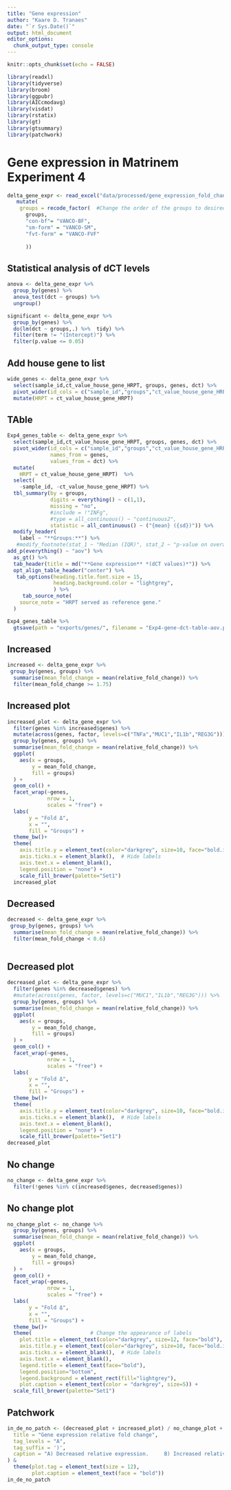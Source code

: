 ```yaml
---
title: "Gene expression"
author: "Kaare D. Tranaes"
date: "`r Sys.Date()`"
output: html_document
editor_options: 
  chunk_output_type: console
---
```


```r
knitr::opts_chunk$set(echo = FALSE)
```


```r
library(readxl)
library(tidyverse)
library(broom)
library(ggpubr)
library(AICcmodavg)
library(visdat)
library(rstatix)
library(gt)
library(gtsummary)
library(patchwork)
```

# Gene expression in Matrinem Experiment 4


```r
delta_gene_expr <- read_excel("data/processed/gene_expression_fold_changes.xlsx") %>%
   mutate(
    groups = recode_factor(  #Change the order of the groups to desired plot order
      groups,
      "con-bf"= "VANCO-BF",
      "sm-form" = "VANCO-SM",
      "fvt-form" = "VANCO-FVF"
      
      ))
```

## Statistical analysis of dCT levels 
```r
anova <- delta_gene_expr %>% 
  group_by(genes) %>% 
  anova_test(dct ~ groups) %>% 
  ungroup()

significant <- delta_gene_expr %>% 
  group_by(genes) %>% 
  do(lm(dct ~ groups,.) %>%  tidy) %>% 
  filter(term != "(Intercept)") %>% 
  filter(p.value <= 0.05)
```

## Add house gene to list
```r
wide_genes <- delta_gene_expr %>% 
  select(sample_id,ct_value_house_gene_HRPT, groups, genes, dct) %>% 
  pivot_wider(id_cols = c("sample_id","groups","ct_value_house_gene_HRPT"), names_from = genes, values_from = dct) %>% 
  mutate(HRPT = ct_value_house_gene_HRPT) 
```


## TAble
```r
Exp4_genes_table <- delta_gene_expr %>% 
  select(sample_id,ct_value_house_gene_HRPT, groups, genes, dct) %>% 
  pivot_wider(id_cols = c("sample_id","groups","ct_value_house_gene_HRPT"), 
              names_from = genes, 
              values_from = dct) %>% 
  mutate(
    HRPT = ct_value_house_gene_HRPT)  %>% 
  select(
    -sample_id, -ct_value_house_gene_HRPT) %>% 
  tbl_summary(by = groups,
              digits = everything() ~ c(1,1),
              missing = "no",
              #include = !"INFg",
              #type = all_continuous() ~ "continuous2",
              statistic = all_continuous() ~ ("{mean} ({sd})")) %>%
  modify_header(
    label ~ "**Groups:**") %>% 
   #modify_footnote(stat_1 ~ "Median (IQR)", stat_2 ~ "p-value on overall group differences,Kruskall-Wallis rank sum test ") %>% 
add_p(everything() ~ "aov") %>% 
  as_gt() %>%
  tab_header(title = md("**Gene expression** *(dCT values)*")) %>%
  opt_align_table_header("center") %>% 
   tab_options(heading.title.font.size = 15,
               heading.background.color = "lightgrey",
               ) %>% 
     tab_source_note(
    source_note = "HRPT served as reference gene."
  )

Exp4_genes_table %>% 
  gtsave(path = "exports/genes/", filename = "Exp4-gene-dct-table-aov.png")
```


## Increased
```r
increased <- delta_gene_expr %>% 
 group_by(genes, groups) %>% 
  summarise(mean_fold_change = mean(relative_fold_change)) %>% 
  filter(mean_fold_change >= 1.75)
```

## Increased plot 
```r
increased_plot <- delta_gene_expr %>% 
  filter(genes %in% increased$genes) %>% 
  mutate(across(genes, factor, levels=c("TNFa","MUC1","IL1b","REG3G"))) %>%
  group_by(genes, groups) %>% 
  summarise(mean_fold_change = mean(relative_fold_change)) %>% 
  ggplot(
    aes(x = groups,
        y = mean_fold_change,
        fill = groups)
  ) + 
  geom_col() +
  facet_wrap(~genes,
             nrow = 1, 
             scales = "free") + 
  labs(
       y = "Fold Δ",
       x = "",
       fill = "Groups") +
  theme_bw()+
  theme(                   
    axis.title.y = element_text(color="darkgrey", size=10, face="bold.italic"),
    axis.ticks.x = element_blank(),  # Hide labels
    axis.text.x = element_blank(),
    legend.position = "none") + 
    scale_fill_brewer(palette="Set1")
  increased_plot
```

## Decreased
```r
decreased <- delta_gene_expr %>% 
 group_by(genes, groups) %>% 
  summarise(mean_fold_change = mean(relative_fold_change)) %>% 
  filter(mean_fold_change < 0.6) 
  
```

## Decreased plot
```r
decreased_plot <- delta_gene_expr %>% 
  filter(genes %in% decreased$genes) %>% 
  #mutate(across(genes, factor, levels=c("MUC1","IL1b","REG3G"))) %>%
  group_by(genes, groups) %>% 
  summarise(mean_fold_change = mean(relative_fold_change)) %>% 
  ggplot(
    aes(x = groups,
        y = mean_fold_change,
        fill = groups)
  ) + 
  geom_col() +
  facet_wrap(~genes,
             nrow = 1, 
             scales = "free") + 
  labs(
       y = "Fold Δ",
       x = "",
       fill = "Groups") +
  theme_bw()+
  theme(                   
    axis.title.y = element_text(color="darkgrey", size=10, face="bold.italic"),
    axis.ticks.x = element_blank(),  # Hide labels
    axis.text.x = element_blank(),
    legend.position = "none") + 
    scale_fill_brewer(palette="Set1")
decreased_plot
```

## No change 
```r
no_change <- delta_gene_expr %>% 
  filter(!genes %in% c(increased$genes, decreased$genes))
```

## No change plot 
```r
no_change_plot <- no_change %>% 
  group_by(genes, groups) %>% 
  summarise(mean_fold_change = mean(relative_fold_change)) %>% 
  ggplot(
    aes(x = groups,
        y = mean_fold_change,
        fill = groups)
  ) + 
  geom_col() +
  facet_wrap(~genes,
             nrow = 1, 
             scales = "free") +
  labs(
       y = "Fold Δ",
       x = "",
       fill = "Groups") +
  theme_bw()+
  theme(                   # Change the appearance of labels
    plot.title = element_text(color="darkgrey", size=12, face="bold"),
    axis.title.y = element_text(color="darkgrey", size=10, face="bold.italic"),
    axis.ticks.x = element_blank(),  # Hide labels
    axis.text.x = element_blank(),
    legend.title = element_text(face="bold"),   
    legend.position="bottom",
    legend.background = element_rect(fill="lightgrey"),
    plot.caption = element_text(color = "darkgrey", size=5)) + 
  scale_fill_brewer(palette="Set1")
```

## Patchwork
```r
in_de_no_patch <- (decreased_plot + increased_plot) / no_change_plot + plot_annotation(
  title = "Gene expression relative fold change",
  tag_levels = "A",
  tag_suffix = ')',
  caption = "A) Decreased relative expression.     B) Increased relative expression.     C) No change in gene expression."
) & 
  theme(plot.tag = element_text(size = 12),
        plot.caption = element_text(face = "bold"))
in_de_no_patch


```


